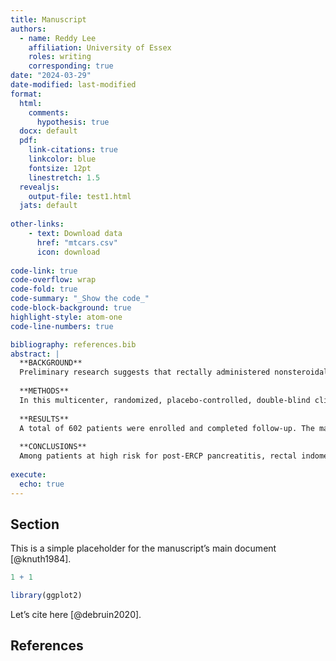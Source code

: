 ```yaml
---
title: Manuscript
authors:
  - name: Reddy Lee
    affiliation: University of Essex
    roles: writing
    corresponding: true
date: "2024-03-29"
date-modified: last-modified
format:
  html:
    comments:
      hypothesis: true
  docx: default
  pdf: 
    link-citations: true
    linkcolor: blue
    fontsize: 12pt
    linestretch: 1.5
  revealjs: 
    output-file: test1.html
  jats: default
  
other-links:
    - text: Download data
      href: "mtcars.csv"
      icon: download
      
code-link: true
code-overflow: wrap
code-fold: true
code-summary: "_Show the code_"
code-block-background: true
highlight-style: atom-one
code-line-numbers: true

bibliography: references.bib
abstract: |
  **BACKGROUND**
  Preliminary research suggests that rectally administered nonsteroidal antiinflammatory drugs may reduce the incidence of pancreatitis after endoscopic retrograde cholangiopancreatography (ERCP).
  
  **METHODS**
  In this multicenter, randomized, placebo-controlled, double-blind clinical trial, we assigned patients at elevated risk for post-ERCP pancreatitis to receive a single dose of rectal indomethacin or placebo immediately after ERCP. Patients were determined to be at high risk on the basis of validated patient- and procedure-related risk factors. The primary outcome was post-ERCP pancreatitis, which was defined as new upper abdominal pain, an elevation in pancreatic enzymes to at least three times the upper limit of the normal range 24 hours after the procedure, and hospitalization for at least 2 nights.
  
  **RESULTS**
  A total of 602 patients were enrolled and completed follow-up. The majority of patients (82%) had a clinical suspicion of sphincter of Oddi dysfunction. Post-ERCP pancreatitis developed in 27 of 295 patients (9.2%) in the indomethacin group and in 52 of 307 patients (16.9%) in the placebo group (P=0.005). Moderate-to-severe pancreatitis developed in 13 patients (4.4%) in the indomethacin group and in 27 patients (8.8%) in the placebo group (P=0.03).
  
  **CONCLUSIONS**
  Among patients at high risk for post-ERCP pancreatitis, rectal indomethacin significantly reduced the incidence of the condition. (Funded by the National Institutes of Health; ClinicalTrials.gov number, NCT00820612. opens in new tab.)
  
execute:
  echo: true
---
```


## Section

This is a simple placeholder for the manuscript's main document [@knuth1984].

```r
1 + 1
```

```r
library(ggplot2)
```

Let's cite here [@debruin2020].

## References
